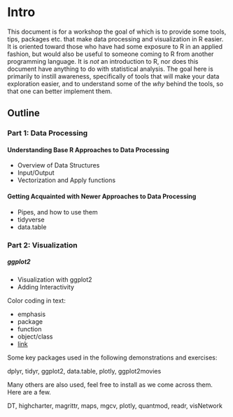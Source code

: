 # Intro

This document is for a workshop the goal of which is to provide some tools, tips, packages etc. that make data processing and visualization in R easier.  It is oriented toward those who have had some exposure to R in an applied fashion, but would also be useful to someone coming to R from another programming language.  It is *not* an introduction to R, nor does this document have anything to do with statistical analysis.  The goal here is primarily to instill awareness, specifically of tools that will make your data exploration easier, and to understand some of the *why* behind the tools, so that one can better implement them.


## Outline

### Part 1: Data Processing

#### Understanding Base R Approaches to Data Processing

- Overview of Data Structures
- Input/Output
- Vectorization and Apply functions

####  Getting Acquainted with Newer Approaches to Data Processing

- Pipes, and how to use them
- tidyverse
- data.table

### Part 2: Visualization

##### ggplot2

- Visualization with ggplot2
- Adding Interactivity


Color coding in text:

- <span class="emph">emphasis</span>
- <span class="pack">package</span>
- <span class="func">function</span>
- <span class="objclass">object/class</span>
- [link]()

Some key packages used in the following demonstrations and exercises:

dplyr, tidyr, ggplot2, data.table, plotly, ggplot2movies 

Many others are also used, feel free to install as we come across them. Here are a few.

DT, highcharter, magrittr, maps, mgcv, plotly, quantmod, readr, visNetwork
